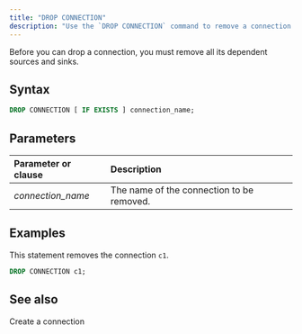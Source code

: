 ```yaml
---
title: "DROP CONNECTION"
description: "Use the `DROP CONNECTION` command to remove a connection."
---
```


Before you can drop a connection, you must remove all its dependent sources and sinks.

## Syntax

```sql
DROP CONNECTION [ IF EXISTS ] connection_name;
```

## Parameters
| Parameter or clause | Description                               |
| :------------------ | :---------------------------------------- |
| _connection\_name_  | The name of the connection to be removed. |

## Examples

This statement removes the connection `c1`.

```sql
DROP CONNECTION c1;
```

## See also
<CardGroup>
  <Card
    title="CREATE CONNECTION"
    icon="plug"
    iconType="solid"
    href="/docs/current/sql-create-connection/"
  >
    Create a connection
  </Card>
</CardGroup>
